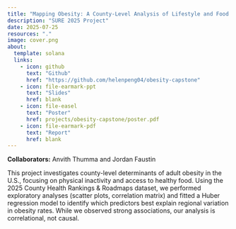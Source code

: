 ```yaml
---
title: "Mapping Obesity: A County-Level Analysis of Lifestyle and Food Environment Factors"
description: "SURE 2025 Project"
date: 2025-07-25
resources: "."
image: cover.png
about: 
  template: solana
  links:
    - icon: github
      text: "Github"
      href: "https://github.com/helenpeng04/obesity-capstone"
    - icon: file-earmark-ppt
      text: "Slides"
      href: blank
    - icon: file-easel
      text: "Poster"
      href: projects/obesity-capstone/poster.pdf
    - icon: file-earmark-pdf
      text: "Report"
      href: blank
---
```


**Collaborators:** Anvith Thumma and Jordan Faustin

This project investigates county-level determinants of adult obesity in the U.S., focusing on physical inactivity and access to healthy food. Using the 2025 County Health Rankings & Roadmaps dataset, we performed exploratory analyses (scatter plots, correlation matrix) and fitted a Huber regression model to identify which predictors best explain regional variation in obesity rates. While we observed strong associations, our analysis is correlational, not causal.
